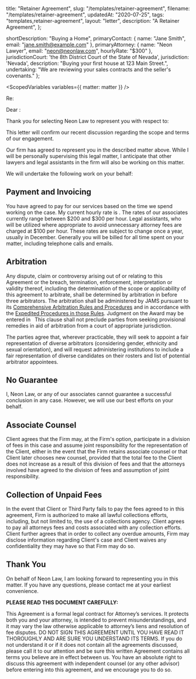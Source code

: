   title: "Retainer Agreement",
  slug: "/templates/retainer-agreement",
  filename: "/templates/retainer-agreement",
  updatedAt: "2020-07-25",
  tags: "templates,retainer-agreement",
  layout: "letter",
  description: "A Retainer Agreement",
};

  shortDescription: "Buying a Home",
  primaryContact: {
    name: "Jane Smith",
    email: "jane.smith@example.com"
  },
  primaryAttorney: {
    name: "Neon Lawyer",
    email: "neon@neonlaw.com",
    hourlyRate: "$300"
  },
  jurisdictionCourt: 'the 8th District Court of the State of Nevada',
  jurisdiction: 'Nevada',
  description: "Buying your first house at 123 Main Street.",
  undertaking: "We are reviewing your sales contracts and the seller's covenants."
};


<ScopedVariables variables={{ matter: matter }} />

<LetterHeader from={matter.primaryAttorney} />

Re: <Interpolation text={matter.shortDescription} />

Dear <Interpolation text={matter.primaryContact.name} />:

Thank you for selecting Neon Law to represent you with respect to:
<Interpolation text={matter.description} />

This letter will confirm our recent discussion regarding the scope and terms
of our engagement.

Our firm has agreed to represent you in the described matter above. While I
will be personally supervising this legal matter, I anticipate that other
lawyers and legal assistants in the firm will also be working on this matter.

We will undertake the following work on your behalf:
<Interpolation text={matter.undertaking} />

## Payment and Invoicing

You have agreed to pay for our services based on the time we spend working on
the case. My current hourly rate is
<Interpolation text={matter.primaryAttorney.hourlyRate} />.
The rates of our associates currently range between $200 and $300 per hour.
Legal assistants, who will be utilized where appropriate to avoid unnecessary
attorney fees are charged at $100 per hour. These rates are subject to change
once a year, usually in December. Generally you will be billed for all time
spent on your matter, including telephone calls and emails.

## Arbitration

Any dispute, claim or controversy arising out of or relating to this
Agreement or the breach, termination, enforcement, interpretation or validity
thereof, including the determination of the scope or applicability of this
agreement to arbitrate, shall be determined by arbitration in
<Interpolation text={matter.jurisdiction} /> before three arbitrators. The
arbitration shall be administered by JAMS pursuant to its [Comprehensive
Arbitration Rules and
Procedures](https://www.jamsadr.com/rules-comprehensive-arbitration/)
and in accordance with the
[Expedited Procedures in those
Rules](https://www.jamsadr.com/rules-comprehensive-arbitration/#Rule-16-1).
Judgment on the Award may be entered in
<Interpolation text={matter.jurisdictionCourt} />&nbsp;
This clause shall not preclude parties from seeking provisional remedies in
aid of arbitration from a court of appropriate jurisdiction.

The parties agree that, wherever practicable, they will seek to appoint a
fair representation of diverse arbitrators (considering gender, ethnicity and
sexual orientation), and will request administering institutions to include a
fair representation of diverse candidates on their rosters and list of
potential arbitrator appointees.

## No Guarantee

I, Neon Law, or any of our associates cannot guarantee a successful
conclusion in any case. However, we will use our best efforts on your behalf.

## Associate Counsel

Client agrees that the Firm may, at the Firm's option, participate in a
division of fees in this case and assume joint responsibility for the
representation of the Client, either in the event that the Firm retains
associate counsel or that Client later chooses new counsel, provided that the
total fee to the Client does not increase as a result of this division of
fees and that the attorneys involved have agreed to the division of fees and
assumption of joint responsibility.

## Collection of Unpaid Fees

In the event that Client or Third Party fails to pay the fees agreed to in
this agreement, Firm is authorized to make all lawful collections efforts,
including, but not limited to, the use of a collections agency. Client agrees
to pay all attorneys fees and costs associated with any collection efforts.
Client further agrees that in order to collect any overdue amounts, Firm may
disclose information regarding Client's case and Client waives any
confidentiality they may have so that Firm may do so.

## Thank You

On behalf of Neon Law, I am looking forward to representing you in this
matter. If you have any questions, please contact me at your earliest
convenience.

**PLEASE READ THIS DOCUMENT CAREFULLY:**

This Agreement is a formal legal contract for Attorney’s services. It
protects both you and your attorney, is intended to prevent
misunderstandings, and it may vary the law otherwise applicable to attorney’s
liens and resolution of fee disputes. DO NOT SIGN THIS AGREEMENT UNTIL YOU
HAVE READ IT THOROUGHLY AND ARE SURE YOU UNDERSTAND ITS TERMS. If you do not
understand it or if it does not contain all the agreements discussed, please
call it to our attention and be sure this written Agreement contains all
terms you believe are in effect between us. You have an absolute right to
discuss this agreement with independent counsel (or any other advisor) before
entering into this agreement, and we encourage you to do so.

<SignatureBlock
  signingParty={matter.primaryContact}
  counterSigningParty={matter.primaryAttorney}
/>
